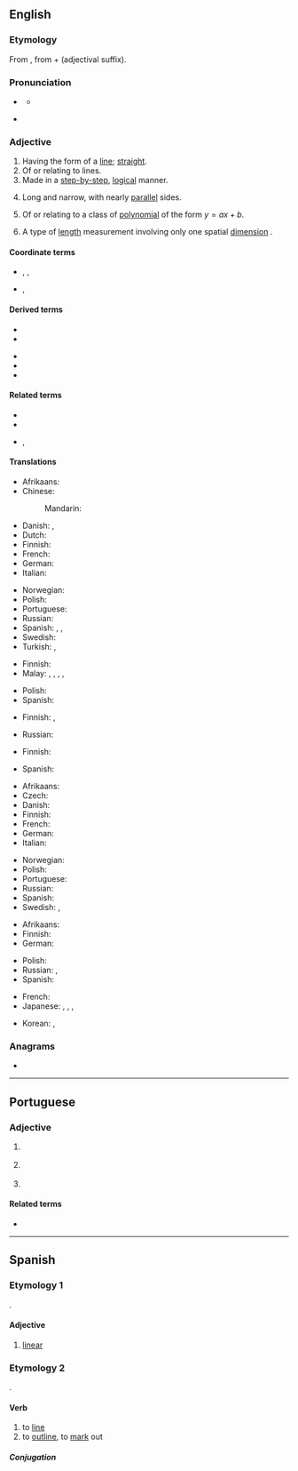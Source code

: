 {{also|Linear|LINEAR|lineär}}
==English==
{{wikipedia}}

===Etymology===
From {{etyl|la|en}}<!--Classical Latin?--> {{m|la|linearis}}, from {{m|la|linea||line}} + {{m|la|-aris}} (adjectival suffix).

===Pronunciation===
* {{a|US}} {{IPA|/ˈlɪ.ni.ɚ/|lang=en}}
** {{audio|En-us-linear.ogg|Audio (US)|lang=en}}
* {{a|UK}} {{IPA|/ˈlɪ.ni.ə/|lang=en}}

===Adjective===
{{enum|constant|quadratic|[[Appendix:English polynomial degrees|polynomial degrees]]|lang=en}}
{{en-adj}}

# Having the form of a [[line]]; [[straight]].
# Of or relating to lines.
# Made in a [[step-by-step]], [[logical]] manner.
# {{lb|en|botany|of leaves}} Long and narrow, with nearly [[parallel]] sides.
# {{lb|en|mathematics}} Of or relating to a class of [[polynomial]] of the form <math> y = ax + b </math>.
# {{lb|en|physics}} A type of [[length]] measurement involving only one spatial [[dimension]] {{qualifier|as opposed to area or volume}}.
#: {{ux|en|a [[linear meter]]}}

====Coordinate terms====
* {{sense|pertaining to length}} {{l|en|areal}}, {{l|en|spacial}}, {{l|en|spatial}}
* {{sense|one-dimensional unit}} {{l|en|square}}, {{l|en|cubic}}

====Derived terms====
{{der-top}}
* {{l|en|curvilinear}}
* {{l|en|interlineal}}
{{der-mid}}
* {{l|en|interlinear}}
* {{l|en|lineal}}
* {{l|en|supralinear}}
{{der-bottom}}

====Related terms====
* {{l|en|linear algebra}}
* {{l|en|linear foot}}
* {{l|en|linear meter}}, {{l|en|linear metre}}

====Translations====
{{trans-top|having the form of a line}}
* Afrikaans: {{t|af|lineêr}}
* Chinese:
*: Mandarin: {{t+|cmn|线性|tr=xianxing}}
* Danish: {{t+|da|lige}}, {{t|da|lineær}}
* Dutch: {{t+|nl|lineair}}
* Finnish: {{t+|fi|suoraviivainen}}
* French: {{t+|fr|linéaire}}
* German: {{t+|de|linear}}
* Italian: {{t+|it|lineare}}
{{trans-mid}}
* Norwegian: {{t|no|lineær}}
* Polish: {{t+|pl|liniowy|m}}
* Portuguese: {{t+|pt|linear}}
* Russian: {{t+|ru|лине́йный}}
* Spanish: {{t|es|lineal}}, {{t|es|lineal}}, {{t|es|lineal}}
* Swedish: {{t+|sv|linjär}}
* Turkish: {{t+|tr|doğrusal}}, {{t+|tr|lineer}}
{{trans-bottom}}

{{trans-top|of or relating to lines}}
* Finnish: {{t+|fi|suoraviivainen}}
* Malay: {{t|ms|garis}}, {{t|ms|garisan}}, {{t|ms|kegarisan}}, {{t|ms|kegarisanan}}, {{t|ms|linear}}
{{trans-mid}}
* Polish: {{t+|pl|liniowy|m}}
* Spanish: {{t|es|lineal}}
{{trans-bottom}}

{{trans-top|made in a step-by-step manner}}
* Finnish: {{t+|fi|suoraviivainen}}, {{t+|fi|johdonmukainen}}
{{trans-mid}}
* Russian: {{t+|ru|после́довательный}}
{{trans-bottom}}

{{trans-top|botany, of leaves: long and narrow}}
* Finnish: {{t+|fi|tasasoukka}}
{{trans-mid}}
* Spanish: {{t|es|lineal}}
{{trans-bottom}}

{{trans-top|in mathematics, of first-degree polynomial}}
* Afrikaans: {{t|af|lineêr}}
* Czech: {{t+|cs|lineární|m}}
* Danish: {{t|da|lineær}}
* Finnish: {{t+|fi|lineaarinen}}
* French: {{t+|fr|linéaire}}
* German: {{t+|de|linear}}
* Italian: {{t+|it|lineare|m|f}}
{{trans-mid}}
* Norwegian: {{t|no|lineær}}
* Polish: {{t+|pl|liniowy|m}}
* Portuguese: {{t+|pt|linear}}
* Russian: {{t+|ru|лине́йный}}
* Spanish: {{t|es|lineal}}
* Swedish: {{t+|sv|linjär}}, {{t+|sv|lineär}}
{{trans-bottom}}

{{trans-top|physics: involving only one dimension}}
* Afrikaans: {{t|af|lineêr}}
* Finnish: {{t+|fi|lineaarinen}}
* German: {{t+|de|linear}}
{{trans-mid}}
* Polish: {{t+|pl|liniowy|m}}
* Russian: {{t+|ru|линейный|sc=Cyrl}}, {{t+|ru|одномерный|sc=Cyrl}}
* Spanish: {{t+|es|unidimensional}}
{{trans-bottom}}

{{checktrans-top}}
* French: {{qualifier|1,2}} {{t+check|fr|linéaire}}
* Japanese: {{t-check|ja|リニア|tr=rinia|sc=Jpan}}, {{t+check|ja|リンネル|tr=rinneru|sc=Jpan}}, {{t-check|ja|線形|tr=senkei 1,2|sc=Jpan}}, {{t-check|ja|一次|tr=ichiji 2,3|sc=Jpan}}
{{trans-mid}}
* Korean: {{t+check|ko|선형|tr=1,2|sc=Kore}}, {{t+check|ko|일차|tr=2,3|sc=Kore}}
{{trans-bottom}}

===Anagrams===
* {{anagrams|en|Arline|Erlian|Irelan|Lanier|aliner|lanier|larine|nailer|renail}}

----

==Portuguese==

===Adjective===
{{pt-adj|linea|r}}

# {{l|en|linear}} {{gloss|having the form of a straight line}}
# {{lb|pt|mathematics}} {{l|en|linear}} {{gloss|being a first-degree polynomial}}
# {{l|en|linear}} {{gloss|made in a step-by-step, logical manner}}

====Related terms====
* {{l|pt|linha}}

----

==Spanish==

===Etymology 1===
{{etyl|la|es}} {{m|la|lineāris}}.

====Adjective====
{{es-adj|pl=lineares}}

# {{lb|es|botany}} [[#English|linear]]

===Etymology 2===
{{etyl|la|es}} {{m|la|lineāre}}.

====Verb====
{{es-verb|line|ar}}

# to [[line]]
# to [[outline]], to [[mark]] out

=====Conjugation=====
{{es-conj-ar|line}}